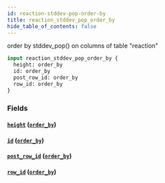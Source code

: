 ```yaml
---
id: reaction-stddev-pop-order-by
title: reaction_stddev_pop_order_by
hide_table_of_contents: false
---
```


order by stddev_pop() on columns of table "reaction"

```graphql
input reaction_stddev_pop_order_by {
  height: order_by
  id: order_by
  post_row_id: order_by
  row_id: order_by
}
```

### Fields

#### [`height`](#) ([`order_by`](../enums/order-by))

#### [`id`](#) ([`order_by`](../enums/order-by))

#### [`post_row_id`](#) ([`order_by`](../enums/order-by))

#### [`row_id`](#) ([`order_by`](../enums/order-by))
